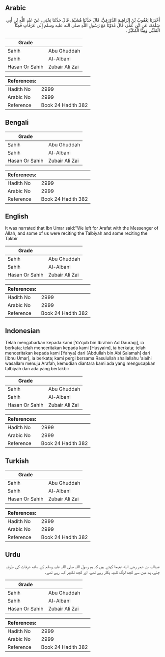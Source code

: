 ## Arabic


<div dir="rtl" lang="ar" style={{fontSize:'larger',backgroundColor:'#f8f9fa',padding:20}}>
أَخْبَرَنَا يَعْقُوبُ بْنُ إِبْرَاهِيمَ الدَّوْرَقِيُّ، قَالَ حَدَّثَنَا هُشَيْمٌ، قَالَ حَدَّثَنَا يَحْيَى، عَنْ عَبْدِ اللَّهِ بْنِ أَبِي سَلَمَةَ، عَنِ ابْنِ عُمَرَ، قَالَ غَدَوْنَا مَعَ رَسُولِ اللَّهِ صلى الله عليه وسلم إِلَى عَرَفَاتٍ فَمِنَّا الْمُلَبِّي وَمِنَّا الْمُكَبِّرُ ‏.‏
</div>
<div style={{backgroundColor:'#f8f9fa',padding:20, marginBottom: 10}}><table> <thead> <tr> <th>Grade</th> <th></th> </tr> </thead> <tbody> <tr><td>Sahih</td><td>Abu Ghuddah</td></tr><tr><td>Sahih</td><td>Al-Albani</td></tr><tr><td>Hasan Or Sahih</td><td>Zubair Ali Zai</td></tr></tbody></table><table> <thead> <tr> <th>References:</th> <th></th> </tr> </thead> <tbody><tr><td>Hadith No</td><td>2999</td></tr><tr><td>Arabic No</td><td>2999</td></tr><tr><td>Reference</td><td>Book 24 Hadith 382</td></tr></tbody></table></div>

## Bengali


<div dir="ltr" lang="bn" style={{fontSize:'larger',backgroundColor:'#f8f9fa',padding:20}}>

</div>
<div style={{backgroundColor:'#f8f9fa',padding:20, marginBottom: 10}}><table> <thead> <tr> <th>Grade</th> <th></th> </tr> </thead> <tbody> <tr><td>Sahih</td><td>Abu Ghuddah</td></tr><tr><td>Sahih</td><td>Al-Albani</td></tr><tr><td>Hasan Or Sahih</td><td>Zubair Ali Zai</td></tr></tbody></table><table> <thead> <tr> <th>References:</th> <th></th> </tr> </thead> <tbody><tr><td>Hadith No</td><td>2999</td></tr><tr><td>Arabic No</td><td>2999</td></tr><tr><td>Reference</td><td>Book 24 Hadith 382</td></tr></tbody></table></div>

## English


<div dir="ltr" lang="en" style={{fontSize:'larger',backgroundColor:'#f8f9fa',padding:20}}>
It was narrated that Ibn Umar said:"We left for Arafat with the Messenger of Allah, and some of us were reciting the Talbiyah and some reciting the Takbir
</div>
<div style={{backgroundColor:'#f8f9fa',padding:20, marginBottom: 10}}><table> <thead> <tr> <th>Grade</th> <th></th> </tr> </thead> <tbody> <tr><td>Sahih</td><td>Abu Ghuddah</td></tr><tr><td>Sahih</td><td>Al-Albani</td></tr><tr><td>Hasan Or Sahih</td><td>Zubair Ali Zai</td></tr></tbody></table><table> <thead> <tr> <th>References:</th> <th></th> </tr> </thead> <tbody><tr><td>Hadith No</td><td>2999</td></tr><tr><td>Arabic No</td><td>2999</td></tr><tr><td>Reference</td><td>Book 24 Hadith 382</td></tr></tbody></table></div>

## Indonesian


<div dir="ltr" lang="id" style={{fontSize:'larger',backgroundColor:'#f8f9fa',padding:20}}>
Telah mengabarkan kepada kami [Ya'qub bin Ibrahim Ad Dauraqi], ia berkata; telah menceritakan kepada kami [Husyaim], ia berkata; telah menceritakan kepada kami [Yahya] dari [Abdullah bin Abi Salamah] dari [Ibnu Umar], ia berkata; kami pergi bersama Rasulullah shallallahu 'alaihi wasallam menuju Arafah, kemudian diantara kami ada yang mengucapkan talbiyah dan ada yang bertakbir
</div>
<div style={{backgroundColor:'#f8f9fa',padding:20, marginBottom: 10}}><table> <thead> <tr> <th>Grade</th> <th></th> </tr> </thead> <tbody> <tr><td>Sahih</td><td>Abu Ghuddah</td></tr><tr><td>Sahih</td><td>Al-Albani</td></tr><tr><td>Hasan Or Sahih</td><td>Zubair Ali Zai</td></tr></tbody></table><table> <thead> <tr> <th>References:</th> <th></th> </tr> </thead> <tbody><tr><td>Hadith No</td><td>2999</td></tr><tr><td>Arabic No</td><td>2999</td></tr><tr><td>Reference</td><td>Book 24 Hadith 382</td></tr></tbody></table></div>

## Turkish


<div dir="ltr" lang="tr" style={{fontSize:'larger',backgroundColor:'#f8f9fa',padding:20}}>

</div>
<div style={{backgroundColor:'#f8f9fa',padding:20, marginBottom: 10}}><table> <thead> <tr> <th>Grade</th> <th></th> </tr> </thead> <tbody> <tr><td>Sahih</td><td>Abu Ghuddah</td></tr><tr><td>Sahih</td><td>Al-Albani</td></tr><tr><td>Hasan Or Sahih</td><td>Zubair Ali Zai</td></tr></tbody></table><table> <thead> <tr> <th>References:</th> <th></th> </tr> </thead> <tbody><tr><td>Hadith No</td><td>2999</td></tr><tr><td>Arabic No</td><td>2999</td></tr><tr><td>Reference</td><td>Book 24 Hadith 382</td></tr></tbody></table></div>

## Urdu


<div dir="rtl" lang="ur" style={{fontSize:'larger',backgroundColor:'#f8f9fa',padding:20}}>
عبداللہ بن عمر رضی الله عنہما کہتے ہیں کہ ہم رسول اللہ صلی اللہ علیہ وسلم کے ساتھ عرفات کی طرف چلے، ہم میں سے کچھ لوگ تلبیہ پکار رہے تھے، اور کچھ تکبیر کہہ رہے تھے۔
</div>
<div style={{backgroundColor:'#f8f9fa',padding:20, marginBottom: 10}}><table> <thead> <tr> <th>Grade</th> <th></th> </tr> </thead> <tbody> <tr><td>Sahih</td><td>Abu Ghuddah</td></tr><tr><td>Sahih</td><td>Al-Albani</td></tr><tr><td>Hasan Or Sahih</td><td>Zubair Ali Zai</td></tr></tbody></table><table> <thead> <tr> <th>References:</th> <th></th> </tr> </thead> <tbody><tr><td>Hadith No</td><td>2999</td></tr><tr><td>Arabic No</td><td>2999</td></tr><tr><td>Reference</td><td>Book 24 Hadith 382</td></tr></tbody></table></div>